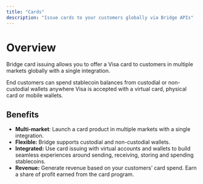 ```yaml
---
title: "Cards"
description: "Issue cards to your customers globally via Bridge APIs"
---
```


# **Overview**

Bridge card issuing allows you to offer a Visa card to customers in multiple markets globally with a single integration.

End customers can spend stablecoin balances from custodial or non-custodial wallets anywhere Visa is accepted with a virtual card, physical card or mobile wallets.

## **Benefits**

- **Multi-market**: Launch a card product in multiple markets with a single integration.
- **Flexible:** Bridge supports custodial and non-custodial wallets.
- **Integrated:** Use card issuing with virtual accounts and wallets to build seamless experiences around sending, receiving, storing and spending stablecoins.
- **Revenue:** Generate revenue based on your customers’ card spend. Earn a share of profit earned from the card program.